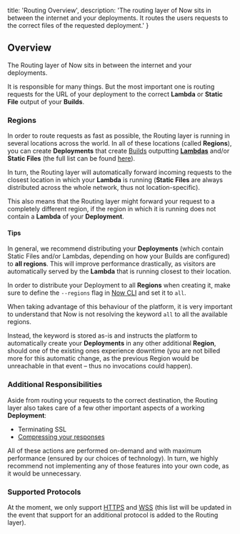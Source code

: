 
  title: 'Routing Overview',
  description: 'The routing layer of Now sits in between the internet and your deployments. It routes the users requests to the correct files of the requested deployment.'
}

## Overview

The Routing layer of Now sits in between the internet and your deployments.

It is responsible for many things. But the most important one is routing requests for the URL of your deployment to the correct **Lambda** or **Static File** output of your **Builds**. 

### Regions

In order to route requests as fast as possible, the Routing layer is running in several locations across the world. In all of these locations (called **Regions**), you can create **Deployments** that create [Builds](/docs/v2/deployments/builds) outputting [**Lambdas**](/docs/v2/deployments/concepts/lambdas) and/or **Static Files** (the full list can be found [here](/docs/v2/platform/regions-and-providers)).

In turn, the Routing layer will automatically forward incoming requests to the closest location in which your **Lambda** is running (**Static Files** are always distributed across the whole network, thus not location-specific).

This also means that the Routing layer might forward your request to a completely different region, if the region in which it is running does not contain a **Lambda** of your **Deployment**.

#### Tips

In general, we recommend distributing your **Deployments** (which contain Static Files and/or Lambdas, depending on how your Builds are configured) to **all regions**. This will improve performance drastically, as visitors are automatically served by the **Lambda** that is running closest to their location.

In order to distribute your Deployment to all **Regions** when creating it, make sure to define the `--regions` flag in [Now CLI](/docs/v2/getting-started/installation#now-cli) and set it to `all`.

<Note>When taking advantage of this behaviour of the platform, it is very important to understand that Now is not resolving the keyword `all` to all the available regions.</Note>

Instead, the keyword is stored as-is and instructs the platform to automatically create your **Deployments** in any other additional **Region**, should one of the existing ones experience downtime (you are not billed more for this automatic change, as the previous Region would be unreachable in that event – thus no invocations could happen).

### Additional Responsibilities

Aside from routing your requests to the correct destination, the Routing layer also takes care of a few other important aspects of a working **Deployment**:

- Terminating SSL
- [Compressing your responses](/docs/v2/routing/compression)

All of these actions are performed on-demand and with maximum performance (ensured by our choices of technology). In turn, we highly recommend not implementing any of those features into your own code, as it would be unnecessary.

### Supported Protocols

At the moment, we only support [HTTPS](https://en.wikipedia.org/wiki/HTTPS) and [WSS](https://en.wikipedia.org/wiki/WebSocket) (this list will be updated in the event that support for an additional protocol is added to the Routing layer).
